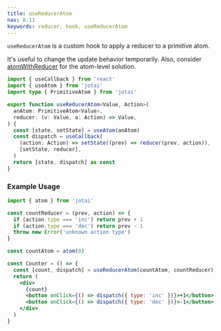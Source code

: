 ```yaml
---
title: useReducerAtom
nav: 8.11
keywords: reducer, hook, useReducerAtom
---
```


`useReducerAtom` is a custom hook to apply a reducer to a primitive atom.

It's useful to change the update behavior temporarily.
Also, consider [atomWithReducer](../utilities/reducer.mdx)
for the atom-level solution.

```ts
import { useCallback } from 'react'
import { useAtom } from 'jotai'
import type { PrimitiveAtom } from 'jotai'

export function useReducerAtom<Value, Action>(
  anAtom: PrimitiveAtom<Value>,
  reducer: (v: Value, a: Action) => Value,
) {
  const [state, setState] = useAtom(anAtom)
  const dispatch = useCallback(
    (action: Action) => setState((prev) => reducer(prev, action)),
    [setState, reducer],
  )
  return [state, dispatch] as const
}
```

### Example Usage

```jsx
import { atom } from 'jotai'

const countReducer = (prev, action) => {
  if (action.type === 'inc') return prev + 1
  if (action.type === 'dec') return prev - 1
  throw new Error('unknown action type')
}

const countAtom = atom(0)

const Counter = () => {
  const [count, dispatch] = useReducerAtom(countAtom, countReducer)
  return (
    <div>
      {count}
      <button onClick={() => dispatch({ type: 'inc' })}>+1</button>
      <button onClick={() => dispatch({ type: 'dec' })}>-1</button>
    </div>
  )
}
```

<Stackblitz id="vitejs-vite-gsctj6" file="src%2FApp.tsx" />
